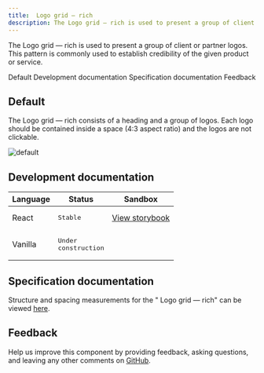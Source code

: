 ```yaml
---
title:  Logo grid — rich
description: The Logo grid — rich is used to present a group of client or partner logos. This pattern is commonly used to establish credibility of the given product or service. 
---
```


<PageDescription>

The Logo grid — rich is used to present a group of client or partner logos. This pattern is commonly used to establish credibility of the given product or service. 

</PageDescription>

<AnchorLinks>

<AnchorLink>Default</AnchorLink>
<AnchorLink>Development documentation</AnchorLink>
<AnchorLink>Specification documentation</AnchorLink>
<AnchorLink>Feedback</AnchorLink>

</AnchorLinks>

## Default
The Logo grid — rich consists of a heading and a group of logos. Each logo should be contained inside a space (4:3 aspect ratio) and the logos are not clickable.

![default](../..//images/pattern/logo-grid-rich/logo-grid-rich.jpg)


## Development documentation

| Language      | Status        | Sandbox                                                                              |
| ------------- | -----------   | ------------------------------------------------------------------------             |
| React         | <div><span class="bx--tag bx--tag--green"><pre>Stable</pre></span></div>        | [View storybook](https://ibmdotcom-react.mybluemix.net/?path=/story/patterns-blocks-logogrid--default)     |
| Vanilla       | <div><span class="bx--tag bx--tag--cool-gray"><pre>Under construction</pre></span></div>  |

## Specification documentation

Structure and spacing measurements for the " Logo grid &mdash; rich" can be viewed [here](https://ibm.box.com/s/2c2dt2fivbmbcce29oul7hjaktjaqj26).

## Feedback

Help us improve this component by providing feedback, asking questions, and leaving any other comments on [GitHub](https://github.com/carbon-design-system/ibm-dotcom-library).
